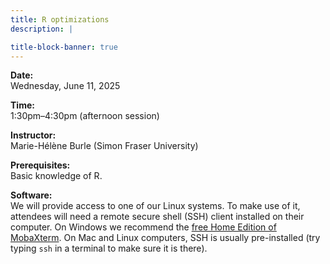 ```yaml
---
title: R optimizations
description: |

title-block-banner: true
---
```


:::{.topdef}

**Date:** \
Wednesday, June 11, 2025

**Time:** \
1:30pm–4:30pm (afternoon session)

**Instructor:** \
Marie-Hélène Burle (Simon Fraser University)

**Prerequisites:** \
Basic knowledge of R.

**Software:** \
We will provide access to one of our Linux systems. To make use of it, attendees will need a remote secure shell (SSH) client installed on their computer. On Windows we recommend the [free Home Edition of MobaXterm](https://mobaxterm.mobatek.net/download.html). On Mac and Linux computers, SSH is usually pre-installed (try typing `ssh` in a terminal to make sure it is there).

:::

<!-- <br> -->
<!-- Course notes can be found [here](https://mint.westdri.ca/r/top_hpc). -->
